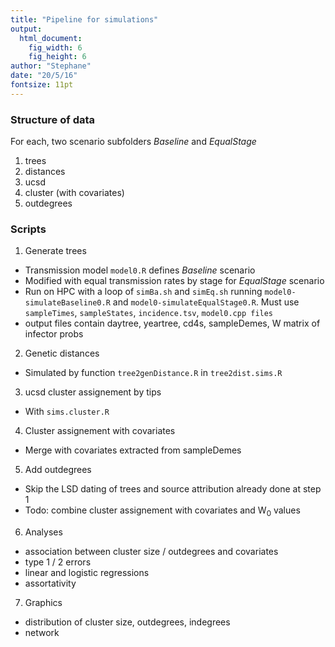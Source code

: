 ```yaml
---
title: "Pipeline for simulations"
output: 
  html_document:
    fig_width: 6
    fig_height: 6
author: "Stephane"
date: "20/5/16"
fontsize: 11pt
---
```


### Structure of data
For each, two scenario subfolders *Baseline* and *EqualStage*

1. trees
2. distances
3. ucsd
4. cluster (with covariates)
5. outdegrees

### Scripts

1. Generate trees 
  + Transmission model `model0.R` defines *Baseline* scenario
  + Modified with equal transmission rates by stage for *EqualStage* scenario
  + Run on HPC with a loop of `simBa.sh` and `simEq.sh` running `model0-simulateBaseline0.R` and `model0-simulateEqualStage0.R`. Must use `sampleTimes`, `sampleStates`, `incidence.tsv`, `model0.cpp files`
  + output files contain daytree, yeartree, cd4s, sampleDemes, W matrix of infector probs
2. Genetic distances
  + Simulated by function `tree2genDistance.R` in `tree2dist.sims.R`
3. ucsd cluster assignement by tips
  + With `sims.cluster.R`
4. Cluster assignement with covariates
  + Merge with covariates extracted from sampleDemes
5. Add outdegrees
  + Skip the LSD dating of trees and source attribution already done at step 1
  + Todo: combine cluster assignement with covariates and W~0~ values
6. Analyses
  + association between cluster size / outdegrees and covariates
  + type 1 / 2 errors
  + linear and logistic regressions
  + assortativity
7. Graphics
  + distribution of cluster size, outdegrees, indegrees
  + network